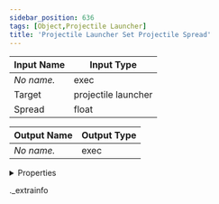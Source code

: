```yaml
---
sidebar_position: 636
tags: [Object,Projectile Launcher]
title: 'Projectile Launcher Set Projectile Spread'
---
```






<IChip uuid="c01cee87-a81e-4cdb-84c5-d443cfe53bce" />

| Input Name | Input Type |
|-----------|-----------|
| *No name.* | exec |
| Target | projectile launcher |
| Spread | float |

| Output Name | Output Type |
|-----------|-----------|
| *No name.* | exec |


<details>
  <summary>Properties</summary>
  <div>
    <div>
    <table>
      <thead>
        <tr>
          <th>Room availability:</th>
          <th>Available everywhere</th>
        </tr>
        <tr>
          <th>Is beta required?</th>
          <th>No</th>
        </tr>
        <tr>
          <th>Is this chip a trolling risk?</th>
          <th>No</th>
        </tr>
        <tr>
          <th>Is this chip a role assignment risk?</th>
          <th>No</th>
        </tr>
        <tr>
          <th>Chip UUID</th>
          <th>c01cee87-a81e-4cdb-84c5-d443cfe53bce</th>
        </tr>
      </thead>
    </table>
    </div>
  </div>
</details>

._extrainfo